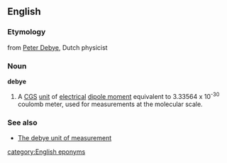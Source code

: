 ==English==

===Etymology===
from [[w:Peter Debye|Peter Debye]], Dutch physicist

===Noun===
'''debye'''

#{{physics}} A [[CGS]] [[unit]] of [[electrical]] [[dipole moment]] equivalent to 3.33564 x 10<sup>-30</sup> coulomb meter, used for measurements at the molecular scale.

===See also===
*[http://www.unc.edu/~rowlett/units/dictD.html#debye The debye unit of measurement]
[[category:English eponyms]]